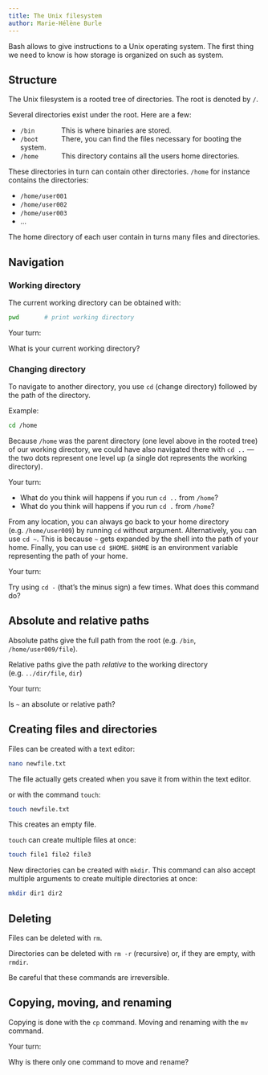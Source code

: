 ```yaml
---
title: The Unix filesystem
author: Marie-Hélène Burle
---
```


:::{.def}

Bash allows to give instructions to a Unix operating system. The first thing we need to know is how storage is organized on such as system.

:::

## Structure

The Unix filesystem is a rooted tree of directories. The root is denoted by `/`.

Several directories exist under the root. Here are a few:

- `/bin` &emsp;&emsp;&emsp;&ensp;This is where binaries are stored.
- `/boot` &emsp;&emsp;&emsp;There, you can find the files necessary for booting the system.
- `/home` &emsp;&emsp;&emsp;This directory contains all the users home directories.

These directories in turn can contain other directories. `/home` for instance contains the directories:

- `/home/user001`
- `/home/user002`
- `/home/user003`
- ...

The home directory of each user contain in turns many files and directories.

## Navigation

### Working directory

The current working directory can be obtained with:

```.bash
pwd		  # print working directory
```

:::{.exo}

:::{.yourturn}

Your turn:

:::

What is your current working directory?

:::

### Changing directory

To navigate to another directory, you use `cd` (change directory) followed by the path of the directory.

:::{.example}

Example:

:::

```.bash
cd /home
```

Because `/home` was the parent directory (one level above in the rooted tree) of our working directory, we could have also navigated there with `cd ..` — the two dots represent one level up (a single dot represents the working directory).

:::{.exo}

:::{.yourturn}

Your turn:

:::

- What do you think will happens if you run `cd ..` from `/home`?
- What do you think will happens if you run `cd .` from `/home`?

:::

From any location, you can always go back to your home directory (e.g. `/home/user009`) by running `cd` without argument. Alternatively, you can use `cd ~`. This is because `~` gets expanded by the shell into the path of your home. Finally, you can use `cd $HOME`. `$HOME` is an environment variable representing the path of your home.

:::{.exo}

:::{.yourturn}

Your turn:

:::

Try using `cd -` (that's the minus sign) a few times. What does this command do?

:::

## Absolute and relative paths

Absolute paths give the full path from the root (e.g. `/bin`, `/home/user009/file`).

Relative paths give the path *relative* to the working directory (e.g. `../dir/file`, `dir`)

:::{.exo}

:::{.yourturn}

Your turn:

:::

Is `~` an absolute or relative path?

:::

## Creating files and directories

Files can be created with a text editor:

```.bash
nano newfile.txt
```

:::{.note}

The file actually gets created when you save it from within the text editor.

:::

or with the command `touch`:

```.bash
touch newfile.txt
```

:::{.note}

This creates an empty file.

:::

`touch` can create multiple files at once:

```.bash
touch file1 file2 file3
```

New directories can be created with `mkdir`. This command can also accept multiple arguments to create multiple directories at once:

```.bash
mkdir dir1 dir2
```

## Deleting

Files can be deleted with `rm`.

Directories can be deleted with `rm -r` (recursive) or, if they are empty, with `rmdir`.

[Be careful that these commands are irreversible.]{.emph}

## Copying, moving, and renaming

Copying is done with the `cp` command. Moving and renaming with the `mv` command.

:::{.exo}

:::{.yourturn}

Your turn:

:::

Why is there only one command to move and rename?

:::

<!-- ## Permissions -->
